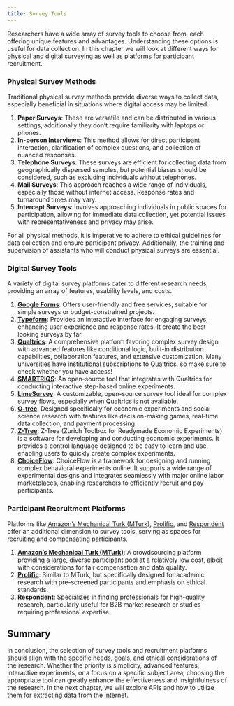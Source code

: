 ```yaml
---
title: Survey Tools 
---
```


Researchers have a wide array of survey tools to choose from, each offering
unique features and advantages. Understanding these options is useful for data collection.
In this chapter we will look at different ways for physical and digital surveying
as well as platforms for participant recruitment.

### Physical Survey Methods

Traditional physical survey methods provide diverse ways to collect data,
especially beneficial in situations where digital access may be limited. 

1. **Paper Surveys**: These are versatile and can be distributed in various
   settings, additionally they don't require familiarity with laptops or phones.
2. **In-person Interviews**: This method allows for direct participant
   interaction, clarification of complex questions, and collection of nuanced
responses.
3. **Telephone Surveys**: These surveys are efficient for collecting data from
   geographically dispersed samples, but potential biases should be considered,
such as excluding individuals without telephones.
4. **Mail Surveys**: This approach reaches a wide range of individuals,
   especially those without internet access. Response rates and turnaround
times may vary.
5. **Intercept Surveys**: Involves approaching individuals in public spaces for
   participation, allowing for immediate data collection, yet potential issues
with representativeness and privacy may arise.

For all physical methods, it is imperative to adhere to ethical guidelines for
data collection and ensure participant privacy. Additionally, the training and
supervision of assistants who will conduct physical surveys are essential.

### Digital Survey Tools

A variety of digital survey platforms cater to different research needs,
providing an array of features, usability levels, and costs.

1. **[Google Forms](https://www.google.com/forms/about/)**: Offers
   user-friendly and free services, suitable for simple surveys or
budget-constrained projects.
2. **[Typeform](https://www.typeform.com/)**: Provides an interactive interface
   for engaging surveys, enhancing user experience and response rates.
   It create the best looking surveys by far.
3. **[Qualtrics](https://www.qualtrics.com/)**: A comprehensive platform
   favoring complex survey design with advanced features like conditional
logic, built-in distribution capabilities, collaboration features, and
extensive customization. Many universities have institutional subscriptions to
Qualtrics, so make sure to check whether you have access!
4. **[SMARTRIQS](https://smartriqs.com/)**: An open-source tool that integrates
   with Qualtrics for conducting interactive step-based online experiments.
5. **[LimeSurvey](https://www.limesurvey.org/)**: A customizable, open-source
   survey tool ideal for complex survey flows, especially when Qualtrics is not
available.
6. **[O-tree](https://www.otree.org/)**: Designed specifically for economic
   experiments and social science research with features like decision-making
games, real-time data collection, and payment processing.
7. **[Z-Tree](https://www.uzh.ch/cmsssl/ztree/en.html)**: Z-Tree (Zurich
   Toolbox for Readymade Economic Experiments) is a software for developing and
conducting economic experiments. It provides a control language designed to be
easy to learn and use, enabling users to quickly create complex experiments.
8. **[ChoiceFlow](https://www.choice-flow.com/)**: ChoiceFlow is a framework
   for designing and running complex behavioral experiments online. It supports
a wide range of experimental designs and integrates seamlessly with major
online labor marketplaces, enabling researchers to efficiently recruit and pay
participants.


### Participant Recruitment Platforms

Platforms like [Amazon's Mechanical Turk (MTurk)](https://www.mturk.com/),
[Prolific](https://www.prolific.co/), and
[Respondent](https://www.respondent.io/) offer an additional dimension to
survey tools, serving as spaces for recruiting and compensating participants.

1. **[Amazon's Mechanical Turk (MTurk)](https://www.mturk.com/)**: A
   crowdsourcing platform providing a large, diverse participant pool at a
relatively low cost, albeit with considerations for fair compensation and data
quality.
2. **[Prolific](https://www.prolific.co/)**: Similar to MTurk, but specifically
   designed for academic research with pre-screened participants and emphasis
on ethical standards.
3. **[Respondent](https://www.respondent.io/)**: Specializes in finding
   professionals for high-quality research, particularly useful for B2B market
research or studies requiring professional expertise.

## Summary

In conclusion, the selection of survey tools and recruitment platforms should
align with the specific needs, goals, and ethical considerations of the
research. Whether the priority is simplicity, advanced features, interactive
experiments, or a focus on a specific subject area, choosing the appropriate
tool can greatly enhance the effectiveness and insightfulness of the research.
In the next chapter, we will explore APIs and how to utilize them for
extracting data from the internet.
